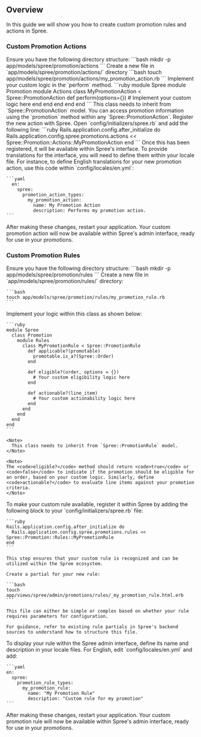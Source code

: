 ## Overview

In this guide we will show you how to create custom promotion rules and actions in Spree.

### Custom Promotion Actions

<AccordionGroup>
  <Accordion title="1. Ensure proper directory structure">
    Ensure you have the following directory structure:
    ```bash
    mkdir -p app/models/spree/promotion/actions
    ```
  </Accordion>

  <Accordion title="2. Create a new model file">
    Create a new file in `app/models/spree/promotion/actions/` directory
    ```bash
    touch app/models/spree/promotion/actions/my_promotion_action.rb
    ```
  </Accordion>

  <Accordion title="3. Implement your own Logic">
    Implement your custom logic in the `perform` method.
    ```ruby
    module Spree
      module Promotion
        module Actions
          class MyPromotionAction < Spree::PromotionAction
            def perform(options={})
              # Implement your custom logic here
            end
          end
        end
      end
    end
    ```
    <Note>
      This class needs to inherit from `Spree::PromotionAction` model.
    </Note>
    <Info>
      You can access promotion information using the `promotion` method within any `Spree::PromotionAction`.
    </Info>
  </Accordion>

  <Accordion title="4. Register the New Action">
    Register the new action with Spree.
    Open `config/initializers/spree.rb` and add the following line:
    ```ruby
    Rails.application.config.after_initialize do
      Rails.application.config.spree.promotions.actions << Spree::Promotion::Actions::MyPromotionAction
    end
    ```
    Once this has been registered, it will be available within Spree's interface.
  </Accordion>

  <Accordion title="5. Add Translations for the Admin Dashboard">
    To provide translations for the interface, you will need to define them within your locale file. For instance, to define English translations for your new promotion action, use this code within `config/locales/en.yml`:

    ```yaml
      en:
        spree:
          promotion_action_types:
            my_promotion_action:
              name: My Promotion Action
              description: Performs my promotion action.
    ```
  </Accordion>

  <Accordion title="6. Restart Your Application">
    After making these changes, restart your application. Your custom promotion action will now be available within Spree's admin interface, ready for use in your promotions.
  </Accordion>
</AccordionGroup>

### Custom Promotion Rules

<AccordionGroup>
  <Accordion title="1. Ensure proper directory structure">
    Ensure you have the following directory structure:
    ```bash
    mkdir -p app/models/spree/promotion/rules
    ```
  </Accordion>

  <Accordion title="2. Create a new model file">
    Create a new file in `app/models/spree/promotion/rules/` directory:

    ```bash
    touch app/models/spree/promotion/rules/my_promotion_rule.rb
    ```
  </Accordion>

  <Accordion title="3. Implement your own Logic">
    Implement your logic within this class as shown below:

    ```ruby
    module Spree
      class Promotion
        module Rules
          class MyPromotionRule < Spree::PromotionRule
            def applicable?(promotable)
              promotable.is_a?(Spree::Order)
            end

            def eligible?(order, options = {})
              # Your custom eligibility logic here
            end

            def actionable?(line_item)
              # Your custom actionability logic here
            end
          end
        end
      end
    end
    ```

    <Note>
      This class needs to inherit from `Spree::PromotionRule` model.
    </Note>
    
    <Note>
    The <code>eligible?</code> method should return <code>true</code> or <code>false</code> to indicate if the promotion should be eligible for an order, based on your custom logic. Similarly, define <code>actionable?</code> to evaluate line items against your promotion criteria.
    </Note>
  </Accordion>

  <Accordion title="4. Register the Custom Rule">
    To make your custom rule available, register it within Spree by adding the following block to your `config/initializers/spree.rb` file:

    ```ruby
    Rails.application.config.after_initialize do
      Rails.application.config.spree.promotions.rules << Spree::Promotion::Rules::MyPromotionRule
    end
    ```
    
    This step ensures that your custom rule is recognized and can be utilized within the Spree ecosystem.
  </Accordion>

  <Accordion title="5. Create Promotion Rule view template">

    Create a partial for your new rule:
    
    ```bash
    touch app/views/spree/admin/promotions/rules/_my_promotion_rule.html.erb
    ```
    
    This file can either be simple or complex based on whether your rule requires parameters for configuration.

    For guidance, refer to existing rule partials in Spree's backend sources to understand how to structure this file.
  </Accordion>

  <Accordion title="6. Add Translations for the Admin Dashboard">
    To display your rule within the Spree admin interface, define its name and description in your locale files. For English, edit `config/locales/en.yml` and add:

    ```yaml
    en:
      spree:
        promotion_rule_types:
          my_promotion_rule:
            name: "My Promotion Rule"
            description: "Custom rule for my promotion"
    ```
  </Accordion>

  <Accordion title="7. Restart Your Application">
    After making these changes, restart your application. Your custom promotion rule will now be available within Spree's admin interface, ready for use in your promotions.
  </Accordion>
</AccordionGroup>
